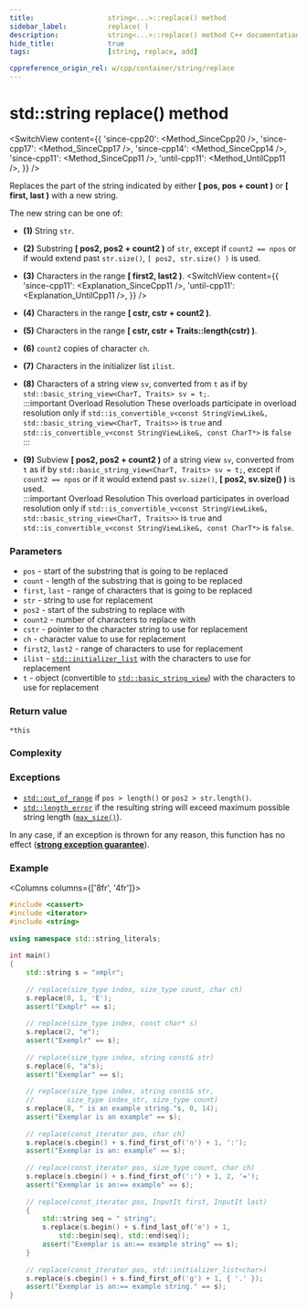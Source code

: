 ```yaml
---
title:					string<...>::replace() method
sidebar_label:			replace( )
description:			string<...>::replace() method C++ documentation
hide_title:				true
tags:					[string, replace, add]

cppreference_origin_rel: w/cpp/container/string/replace
---
```




<!----------------- Codes ---------------------->

<!-- replace() -->


# std::string replace() method

<SwitchView content={{
    'since-cpp20': <Method_SinceCpp20 />,
    'since-cpp17': <Method_SinceCpp17 />,
    'since-cpp14': <Method_SinceCpp14 />,
    'since-cpp11': <Method_SinceCpp11 />,
    'until-cpp11': <Method_UntilCpp11 />,
}} />

Replaces the part of the string indicated by either **[ pos, pos + count )** or **[ first, last )** with a new string.

The new string can be one of:
 - **(1)** String `str`.
 - **(2)** Substring **[ pos2, pos2 + count2 )** of `str`, except if `count2 == npos` or if would extend past `str.size()`, `[ pos2, str.size() )` is used.
 - **(3)** Characters in the range **[ first2, last2 )**.
	<SwitchView content={{
		'since-cpp11': <Explanation_SinceCpp11 />,
		'until-cpp11': <Explanation_UntilCpp11 />,
	}} />

 - **(4)** Characters in the range **[ cstr, cstr + count2 )**.
 - **(5)** Characters in the range **[ cstr, cstr + Traits::length(cstr) )**.
 - **(6)** `count2` copies of character `ch`.
 - **(7)** Characters in the initializer list `ilist`.
 - **(8)** Characters of a string view `sv`, converted from `t` as if by `std::basic_string_view<CharT, Traits> sv = t;`.  
	:::important Overload Resolution
	These overloads participate in overload resolution only if `std::is_convertible_v<const StringViewLike&, std::basic_string_view<CharT, Traits>>` is `true` and `std::is_convertible_v<const StringViewLike&, const CharT*>` is `false`
	:::
 - **(9)** Subview **[ pos2, pos2 + count2 )** of a string view `sv`, converted from `t` as if by `std::basic_string_view<CharT, Traits> sv = t;`, except if `count2 == npos` or if it would extend past `sv.size()`, **[ pos2, sv.size() )** is used.  
	:::important Overload Resolution
	This overload participates in overload resolution only if `std::is_convertible_v<const StringViewLike&, std::basic_string_view<CharT, Traits>>` is `true` and `std::is_convertible_v<const StringViewLike&, const CharT*>` is `false`.

### Parameters

 - `pos` - start of the substring that is going to be replaced
 - `count` - length of the substring that is going to be replaced
 - `first`, `last` - range of characters that is going to be replaced
 - `str` - string to use for replacement
 - `pos2` - start of the substring to replace with
 - `count2` - number of characters to replace with
 - `cstr` - pointer to the character string to use for replacement
 - `ch` - character value to use for replacement
 - `first2`, `last2` - range of characters to use for replacement
 - `ilist` - [`std::initializer_list`](#) with the characters to use for replacement
 - `t` - object (convertible to [`std::basic_string_view`](../string_view)) with the characters to use for replacement

### Return value

`*this`

### Complexity

<ImproveSection />

### Exceptions

 - [`std::out_of_range`](#) if `pos > length()` or `pos2 > str.length()`.
 - [`std::length_error`](#) if the resulting string will exceed maximum possible string length ([`max_size()`](max_size)).

<Since v='cpp11'> In any case, if an exception is thrown for any reason, this function has no effect (<a href="#"><b>strong exception guarantee</b></a>). </Since>

### Example

<Columns columns={['8fr', '4fr']}>
<div>

```cpp title='Main.cpp' showLineNumbers
#include <cassert>
#include <iterator>
#include <string>
 
using namespace std::string_literals;
 
int main()
{
    std::string s = "xmplr";
 
    // replace(size_type index, size_type count, char ch)
    s.replace(0, 1, 'E');
    assert("Exmplr" == s);
 
    // replace(size_type index, const char* s)
    s.replace(2, "e");
    assert("Exemplr" == s);
 
    // replace(size_type index, string const& str)
    s.replace(6, "a"s);
    assert("Exemplar" == s);
 
    // replace(size_type index, string const& str,
    //        size_type index_str, size_type count)
    s.replace(8, " is an example string."s, 0, 14);
    assert("Exemplar is an example" == s);
 
    // replace(const_iterator pos, char ch)
    s.replace(s.cbegin() + s.find_first_of('n') + 1, ':');
    assert("Exemplar is an: example" == s);
 
    // replace(const_iterator pos, size_type count, char ch)
    s.replace(s.cbegin() + s.find_first_of(':') + 1, 2, '=');
    assert("Exemplar is an:== example" == s);
 
    // replace(const_iterator pos, InputIt first, InputIt last)
    {
        std::string seq = " string";
        s.replace(s.begin() + s.find_last_of('e') + 1,
            std::begin(seq), std::end(seq));
        assert("Exemplar is an:== example string" == s);
    }
 
    // replace(const_iterator pos, std::initializer_list<char>)
    s.replace(s.cbegin() + s.find_first_of('g') + 1, { '.' });
    assert("Exemplar is an:== example string." == s);
}
```

</div>
<div>

```plaintext title="Output"
```

</div>
</Columns>
